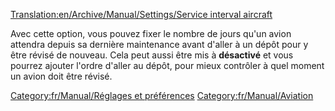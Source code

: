 [[Translation:en/Archive/Manual/Settings/Service interval aircraft]]


Avec cette option, vous pouvez fixer le nombre de jours qu'un avion attendra depuis sa dernière maintenance avant d'aller à un dépôt pour y être révisé de nouveau. Cela peut aussi être mis à '''désactivé''' et vous pourrez ajouter l'ordre d'aller au dépôt, pour mieux contrôler à quel moment un avion doit être révisé.
[[Category:fr/Manual/Réglages et préférences]]
[[Category:fr/Manual/Aviation]]
{{fr/Amorce}}